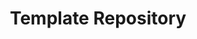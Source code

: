 ---
title: Template Repository
description: "Explore the template repository for building with Okto."
full: false
---